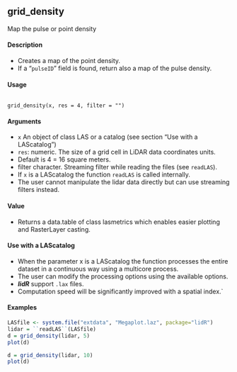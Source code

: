 ## grid_density

Map the pulse or point density

#### Description 
* Creates a map of the point density. 
* If a "``pulseID``" field is found, return also a map of the pulse density.

#### Usage
<pre><code>
grid_density(x, res = 4, filter = "")
</code></pre>

#### Arguments 

* ``x`` An object of class LAS or a catalog (see section "Use with a LAScatalog")
* ``res``: numeric. The size of a grid cell in LiDAR data coordinates units. 
 - Default is 4 = 16 square meters.
* filter character. Streaming filter while reading the files (see ``readLAS``). 
 - If ``x`` is a LAScatalog the function ``readLAS`` is called internally. 
 - The user cannot manipulate the lidar data directly but can use streaming filters instead.

#### Value 

* Returns a data.table of class lasmetrics which enables easier plotting and RasterLayer casting.

#### Use with a LAScatalog
* When the parameter x is a LAScatalog the function processes the entire dataset in a continuous way
using a multicore process. 
* The user can modify the processing options using the available options. 
* ***lidR*** support ``.lax`` files. 
* Computation speed will be significantly improved with a spatial index.`

#### Examples   
```r
LASfile <- system.file("extdata", "Megaplot.laz", package="lidR")
lidar = ``readLAS``(LASfile)
d = grid_density(lidar, 5)
plot(d)
```

```r
d = grid_density(lidar, 10)
plot(d)
```
